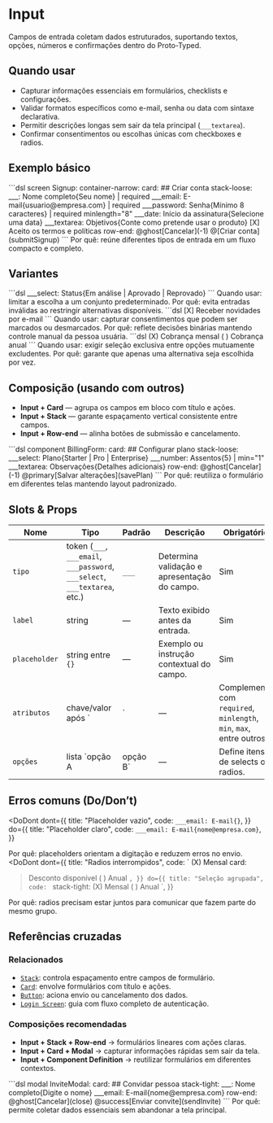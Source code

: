 # Input
Campos de entrada coletam dados estruturados, suportando textos, opções, números e confirmações dentro do Proto-Typed.

## Quando usar
- Capturar informações essenciais em formulários, checklists e configurações.
- Validar formatos específicos como e-mail, senha ou data com sintaxe declarativa.
- Permitir descrições longas sem sair da tela principal (`___textarea`).
- Confirmar consentimentos ou escolhas únicas com checkboxes e radios.

## Exemplo básico
<DocsCodePreview title="Formulário com campos variados">
```dsl
screen Signup:
  container-narrow:
    card:
      ## Criar conta
      stack-loose:
        ___: Nome completo{Seu nome} | required
        ___email: E-mail{usuario@empresa.com} | required
        ___password: Senha{Mínimo 8 caracteres} | required minlength="8"
        ___date: Início da assinatura{Selecione uma data}
        ___textarea: Objetivos{Conte como pretende usar o produto}
        [X] Aceito os termos e políticas
      row-end:
        @ghost[Cancelar](-1)
        @[Criar conta](submitSignup)
```
</DocsCodePreview>
Por quê: reúne diferentes tipos de entrada em um fluxo compacto e completo.

## Variantes
<DocsCodePreview title="Select com opções declaradas">
```dsl
___select: Status{Em análise | Aprovado | Reprovado}
```
</DocsCodePreview>
Quando usar: limitar a escolha a um conjunto predeterminado.
Por quê: evita entradas inválidas ao restringir alternativas disponíveis.

<DocsCodePreview title="Checkbox para confirmação">
```dsl
[X] Receber novidades por e-mail
```
</DocsCodePreview>
Quando usar: capturar consentimentos que podem ser marcados ou desmarcados.
Por quê: reflete decisões binárias mantendo controle manual da pessoa usuária.

<DocsCodePreview title="Radios agrupados">
```dsl
(X) Cobrança mensal
( ) Cobrança anual
```
</DocsCodePreview>
Quando usar: exigir seleção exclusiva entre opções mutuamente excludentes.
Por quê: garante que apenas uma alternativa seja escolhida por vez.

## Composição (usando com outros)
- **Input + Card** — agrupa os campos em bloco com título e ações.
- **Input + Stack** — garante espaçamento vertical consistente entre campos.
- **Input + Row-end** — alinha botões de submissão e cancelamento.

<DocsCodePreview title="Formulário modular com stack">
```dsl
component BillingForm:
  card:
    ## Configurar plano
    stack-loose:
      ___select: Plano{Starter | Pro | Enterprise}
      ___number: Assentos{5} | min="1"
      ___textarea: Observações{Detalhes adicionais}
    row-end:
      @ghost[Cancelar](-1)
      @primary[Salvar alterações](savePlan)
```
</DocsCodePreview>
Por quê: reutiliza o formulário em diferentes telas mantendo layout padronizado.

## Slots & Props
| Nome | Tipo | Padrão | Descrição | Obrigatório |
| --- | --- | --- | --- | --- |
| `tipo` | token (`___`, `___email`, `___password`, `___select`, `___textarea`, etc.) | `___` | Determina validação e apresentação do campo. | Sim |
| `label` | string | — | Texto exibido antes da entrada. | Sim |
| `placeholder` | string entre `{}` | — | Exemplo ou instrução contextual do campo. | Sim |
| `atributos` | chave/valor após `|` | — | Complementa com `required`, `minlength`, `min`, `max`, entre outros. | Não |
| `opções` | lista `opção A | opção B` | — | Define itens de selects ou radios. | Não |

## Erros comuns (Do/Don’t)
<DoDont
  dont={{
    title: "Placeholder vazio",
    code: `
___email: E-mail{}
    `,
  }}
  do={{
    title: "Placeholder claro",
    code: `
___email: E-mail{nome@empresa.com}
    `,
  }}
>
  Por quê: placeholders orientam a digitação e reduzem erros no envio.
</DoDont>
<DoDont
  dont={{
    title: "Radios interrompidos",
    code: `
(X) Mensal
card:
  > Desconto disponível
( ) Anual
    `,
  }}
  do={{
    title: "Seleção agrupada",
    code: `
stack-tight:
  (X) Mensal
  ( ) Anual
    `,
  }}
>
  Por quê: radios precisam estar juntos para comunicar que fazem parte do mesmo grupo.
</DoDont>

## Referências cruzadas

### Relacionados
- [`Stack`](./stack): controla espaçamento entre campos de formulário.
- [`Card`](./card): envolve formulários com título e ações.
- [`Button`](./button): aciona envio ou cancelamento dos dados.
- [`Login Screen`](./login-screen): guia com fluxo completo de autenticação.

### Composições recomendadas
- **Input + Stack + Row-end** → formulários lineares com ações claras.
- **Input + Card + Modal** → capturar informações rápidas sem sair da tela.
- **Input + Component Definition** → reutilizar formulários em diferentes contextos.

<DocsCodePreview title="Formulário em modal">
```dsl
modal InviteModal:
  card:
    ## Convidar pessoa
    stack-tight:
      ___: Nome completo{Digite o nome}
      ___email: E-mail{nome@empresa.com}
    row-end:
      @ghost[Cancelar](close)
      @success[Enviar convite](sendInvite)
```
</DocsCodePreview>
Por quê: permite coletar dados essenciais sem abandonar a tela principal.
